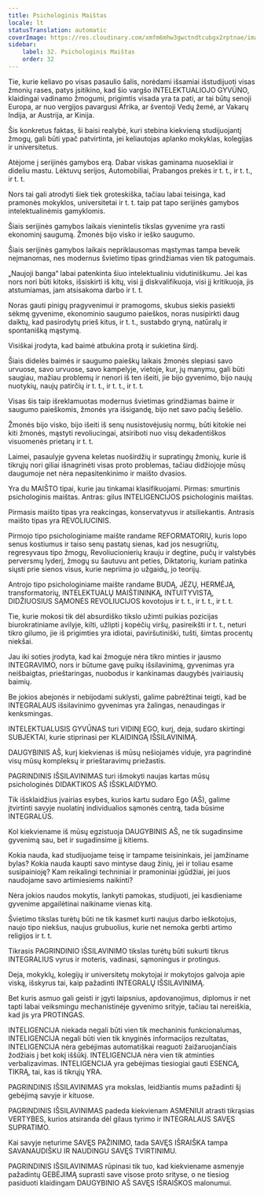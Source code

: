 ```yaml
---
title: Psichologinis Maištas
locale: lt
statusTranslation: automatic
coverImage: https://res.cloudinary.com/xmfm6mhw3gwctndtcubgx2rptnae/image/upload/v1740337243/small_cover_educacion_fundamental_a051170f1c.webp
sidebar:
    label: 32. Psichologinis Maištas
    order: 32
---
```

Tie, kurie keliavo po visas pasaulio šalis, norėdami išsamiai išstudijuoti visas žmonių rases, patys įsitikino, kad šio vargšo INTELEKTUALIOJO GYVŪNO, klaidingai vadinamo žmogumi, prigimtis visada yra ta pati, ar tai būtų senoji Europa, ar nuo vergijos pavargusi Afrika, ar šventoji Vedų žemė, ar Vakarų Indija, ar Austrija, ar Kinija.

Šis konkretus faktas, ši baisi realybė, kuri stebina kiekvieną studijuojantį žmogų, gali būti ypač patvirtinta, jei keliautojas aplanko mokyklas, kolegijas ir universitetus.

Atėjome į serijinės gamybos erą. Dabar viskas gaminama nuosekliai ir dideliu mastu. Lėktuvų serijos, Automobiliai, Prabangos prekės ir t. t., ir t. t., ir t. t.

Nors tai gali atrodyti šiek tiek groteskiška, tačiau labai teisinga, kad pramonės mokyklos, universitetai ir t. t. taip pat tapo serijinės gamybos intelektualinėmis gamyklomis.

Šiais serijinės gamybos laikais vienintelis tikslas gyvenime yra rasti ekonominį saugumą. Žmonės bijo visko ir ieško saugumo.

Šiais serijinės gamybos laikais nepriklausomas mąstymas tampa beveik neįmanomas, nes modernus švietimo tipas grindžiamas vien tik patogumais.

„Naujoji banga“ labai patenkinta šiuo intelektualiniu vidutiniškumu. Jei kas nors nori būti kitoks, išsiskirti iš kitų, visi jį diskvalifikuoja, visi jį kritikuoja, jis atstumiamas, jam atsisakoma darbo ir t. t.

Noras gauti pinigų pragyvenimui ir pramogoms, skubus siekis pasiekti sėkmę gyvenime, ekonominio saugumo paieškos, noras nusipirkti daug daiktų, kad pasirodytų prieš kitus, ir t. t., sustabdo gryną, natūralų ir spontanišką mąstymą.

Visiškai įrodyta, kad baimė atbukina protą ir sukietina širdį.

Šiais didelės baimės ir saugumo paieškų laikais žmonės slepiasi savo urvuose, savo urvuose, savo kampelyje, vietoje, kur, jų manymu, gali būti saugiau, mažiau problemų ir nenori iš ten išeiti, jie bijo gyvenimo, bijo naujų nuotykių, naujų patirčių ir t. t., ir t. t., ir t. t.

Visas šis taip išreklamuotas modernus švietimas grindžiamas baime ir saugumo paieškomis, žmonės yra išsigandę, bijo net savo pačių šešėlio.

Žmonės bijo visko, bijo išeiti iš senų nusistovėjusių normų, būti kitokie nei kiti žmonės, mąstyti revoliucingai, atsiriboti nuo visų dekadentiškos visuomenės prietarų ir t. t.

Laimei, pasaulyje gyvena keletas nuoširdžių ir supratingų žmonių, kurie iš tikrųjų nori giliai išnagrinėti visas proto problemas, tačiau didžiojoje mūsų daugumoje net nėra nepasitenkinimo ir maišto dvasios.

Yra du MAIŠTO tipai, kurie jau tinkamai klasifikuojami. Pirmas: smurtinis psichologinis maištas. Antras: gilus INTELIGENCIJOS psichologinis maištas.

Pirmasis maišto tipas yra reakcingas, konservatyvus ir atsiliekantis. Antrasis maišto tipas yra REVOLIUCINIS.

Pirmojo tipo psichologiniame maište randame REFORMATORIŲ, kuris lopo senus kostiumus ir taiso senų pastatų sienas, kad jos nesugriūtų, regresyvaus tipo žmogų, Revoliucionierių krauju ir degtine, pučų ir valstybės perversmų lyderį, žmogų su šautuvu ant peties, Diktatorių, kuriam patinka siųsti prie sienos visus, kurie nepriima jo užgaidų, jo teorijų.

Antrojo tipo psichologiniame maište randame BUDĄ, JĖZŲ, HERMĖJĄ, transformatorių, INTELEKTUALŲ MAIŠTININKĄ, INTUITYVISTĄ, DIDŽIUOSIUS SĄMONĖS REVOLIUCIJOS kovotojus ir t. t., ir t. t., ir t. t.

Tie, kurie mokosi tik dėl absurdiško tikslo užimti puikias pozicijas biurokratiniame avilyje, kilti, užlipti į kopėčių viršų, pasireikšti ir t. t., neturi tikro gilumo, jie iš prigimties yra idiotai, paviršutiniški, tušti, šimtas procentų niekšai.

Jau iki soties įrodyta, kad kai žmoguje nėra tikro minties ir jausmo INTEGRAVIMO, nors ir būtume gavę puikų išsilavinimą, gyvenimas yra neišbaigtas, prieštaringas, nuobodus ir kankinamas daugybės įvairiausių baimių.

Be jokios abejonės ir nebijodami suklysti, galime pabrėžtinai teigti, kad be INTEGRALAUS išsilavinimo gyvenimas yra žalingas, nenaudingas ir kenksmingas.

INTELEKTUALUSIS GYVŪNAS turi VIDINĮ EGO, kurį, deja, sudaro skirtingi SUBJEKTAI, kurie stiprinasi per KLAIDINGĄ IŠSILAVINIMĄ.

DAUGYBINIS AŠ, kurį kiekvienas iš mūsų nešiojamės viduje, yra pagrindinė visų mūsų kompleksų ir prieštaravimų priežastis.

PAGRINDINIS IŠSILAVINIMAS turi išmokyti naujas kartas mūsų psichologinės DIDAKTIKOS AŠ IŠSKLAIDYMO.

Tik išsklaidžius įvairias esybes, kurios kartu sudaro Ego (AŠ), galime įtvirtinti savyje nuolatinį individualios sąmonės centrą, tada būsime INTEGRALŪS.

Kol kiekviename iš mūsų egzistuoja DAUGYBINIS AŠ, ne tik sugadinsime gyvenimą sau, bet ir sugadinsime jį kitiems.

Kokia nauda, kad studijuojame teisę ir tampame teisininkais, jei įamžiname bylas? Kokia nauda kaupti savo mintyse daug žinių, jei ir toliau esame susipainioję? Kam reikalingi techniniai ir pramoniniai įgūdžiai, jei juos naudojame savo artimiesiems naikinti?

Nėra jokios naudos mokytis, lankyti pamokas, studijuoti, jei kasdieniame gyvenime apgailėtinai naikiname vienas kitą.

Švietimo tikslas turėtų būti ne tik kasmet kurti naujus darbo ieškotojus, naujo tipo niekšus, naujus grubuolius, kurie net nemoka gerbti artimo religijos ir t. t.

Tikrasis PAGRINDINIO IŠSILAVINIMO tikslas turėtų būti sukurti tikrus INTEGRALIUS vyrus ir moteris, vadinasi, sąmoningus ir protingus.

Deja, mokyklų, kolegijų ir universitetų mokytojai ir mokytojos galvoja apie viską, išskyrus tai, kaip pažadinti INTEGRALŲ IŠSILAVINIMĄ.

Bet kuris asmuo gali geisti ir įgyti laipsnius, apdovanojimus, diplomus ir net tapti labai veiksmingu mechanistinėje gyvenimo srityje, tačiau tai nereiškia, kad jis yra PROTINGAS.

INTELIGENCIJA niekada negali būti vien tik mechaninis funkcionalumas, INTELIGENCIJA negali būti vien tik knyginės informacijos rezultatas, INTELIGENCIJA nėra gebėjimas automatiškai reaguoti žaižaruojančiais žodžiais į bet kokį iššūkį. INTELIGENCIJA nėra vien tik atminties verbalizavimas. INTELIGENCIJA yra gebėjimas tiesiogiai gauti ESENCĄ, TIKRĄ, tai, kas iš tikrųjų YRA.

PAGRINDINIS IŠSILAVINIMAS yra mokslas, leidžiantis mums pažadinti šį gebėjimą savyje ir kituose.

PAGRINDINIS IŠSILAVINIMAS padeda kiekvienam ASMENIUI atrasti tikrąsias VERTYBES, kurios atsiranda dėl gilaus tyrimo ir INTEGRALAUS SAVĘS SUPRATIMO.

Kai savyje neturime SAVĘS PAŽINIMO, tada SAVĘS IŠRAIŠKA tampa SAVANAUDIŠKU IR NAUDINGU SAVĘS TVIRTINIMU.

PAGRINDINIS IŠSILAVINIMAS rūpinasi tik tuo, kad kiekviename asmenyje pažadintų GEBĖJIMĄ suprasti save visose proto srityse, o ne tiesiog pasiduoti klaidingam DAUGYBINIO AŠ SAVĘS IŠRAIŠKOS malonumui.

